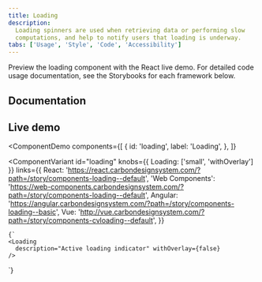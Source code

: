 ```yaml
---
title: Loading
description:
  Loading spinners are used when retrieving data or performing slow
  computations, and help to notify users that loading is underway.
tabs: ['Usage', 'Style', 'Code', 'Accessibility']
---
```


<PageDescription>

Preview the loading component with the React live demo. For detailed code usage
documentation, see the Storybooks for each framework below.

</PageDescription>

## Documentation

<Row className="resource-card-group">
<Column colLg={4} colMd={4} noGutterSm>
  <ResourceCard
    subTitle="React"
    href="https://react.carbondesignsystem.com/?path=/story/components-loading--default"
    >

<MdxIcon name="react" />

  </ResourceCard>
</Column>
<Column colLg={4} colMd={4} noGutterSm>
  <ResourceCard
      subTitle="Web Components"
      href="https://web-components.carbondesignsystem.com/?path=/story/components-loading--default"
      >

<MdxIcon name="webcomponents" />

  </ResourceCard>
</Column>
<Column colLg={4} colMd={4} noGutterSm>
  <ResourceCard
      subTitle="Angular (Community)"
      href="https://angular.carbondesignsystem.com/?path=/story/components-loading--basic"
      >

<MdxIcon name="angular" />

  </ResourceCard>
</Column>
<Column colLg={4} colMd={4} noGutterSm>
  <ResourceCard
      subTitle="Vue (Community)"
      href="http://vue.carbondesignsystem.com/?path=/story/components-cvloading--default"
      >

<MdxIcon name="vue" />

  </ResourceCard>
</Column>
</Row>

## Live demo

<ComponentDemo
  components={[
    {
      id: 'loading',
      label: 'Loading',
    },
  ]}
>
  <ComponentVariant
    id="loading"
    knobs={{ Loading: ['small', 'withOverlay'] }}
    links={{
      React:
        'https://react.carbondesignsystem.com/?path=/story/components-loading--default',
      'Web Components':
        'https://web-components.carbondesignsystem.com/?path=/story/components-loading--default',
      Angular:
        'https://angular.carbondesignsystem.com/?path=/story/components-loading--basic',
      Vue: 'http://vue.carbondesignsystem.com/?path=/story/components-cvloading--default',
    }}
  >
    {`
    <Loading
      description="Active loading indicator" withOverlay={false}
    />
  `}
  </ComponentVariant>
</ComponentDemo>

